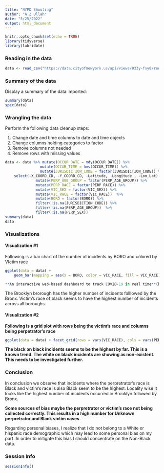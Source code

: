```yaml
---
title: "NYPD Shooting"
author: "A Z Ullah"
date: "5/25/2022"
output: html_document
---
```


```r
knitr::opts_chunk$set(echo = TRUE)
library(tidyverse)
library(lubridate)
```

### Reading in the data

```r
data <- read_csv("https://data.cityofnewyork.us/api/views/833y-fsy8/rows.csv?accessType=DOWNLOAD")
```

### Summary of the data

Display a summary of the data imported: 

```r
summary(data)
spec(data)
```

### Wrangling the data

Perform the following data cleanup steps:

1. Change date and time columns to date and time objects 
2. Change columns holding categories to factor 
3. Remove columns not needed 
4. Remove rows with missing values 

```r
data <- data %>% mutate(OCCUR_DATE = mdy(OCCUR_DATE)) %>%
                mutate(OCCUR_TIME = hms(OCCUR_TIME)) %>% 
                mutate(JURISDICTION_CODE = factor(JURISDICTION_CODE)) %>% 
    select(-X_COORD_CD, -Y_COORD_CD, -Latitude, -Longitude , -Lon_Lat) %>% 
              mutate(PERP_AGE_GROUP = factor(PERP_AGE_GROUP)) %>%                        mutate(VIC_AGE_GROUP = factor(VIC_AGE_GROUP)) %>%                          mutate(PERP_SEX = factor(PERP_SEX)) %>% 
              mutate(PERP_RACE = factor(PERP_RACE)) %>% 
              mutate(VIC_SEX = factor(VIC_SEX)) %>% 
              mutate(VIC_RACE = factor(VIC_RACE))  %>% 
              mutate(BORO = factor(BORO)) %>% 
              filter(!is.na(JURISDICTION_CODE)) %>%                                      filter(!is.na(PERP_RACE)) %>% 
              filter(!is.na(PERP_AGE_GROUP))  %>% 
              filter(!is.na(PERP_SEX))
summary(data)
data
```

### Visualizations

#### Visualization #1 

Following is a bar chart of the number of incidents by BORO and colored by VIctim race 

```r
ggplot(data = data) + 
    geom_bar(mapping = aes(x = BORO, color = VIC_RACE, fill = VIC_RACE)) + theme(axis.text.x = element_text(angle = 90), legend.position="bottom") + scale_fill_brewer(palette=1)

**An interactive web-based dashboard to track COVID-19 in real time**(https://doi.org/10.1016/S1473-3099(20)30120-1)
```

The Brooklyn brorough has the higher number of incidents folllowed by the Bronx. Victim's race of black seems to have the highest number of incidents across all boroughs. 

#### Visualization #2

**Following is a grid plot with rows being the victim's race and columns being perpetrator's race  **

```r
ggplot(data = data) + facet_grid(rows = vars(VIC_RACE), cols = vars(PERP_RACE)) + geom_bar(mapping = aes(x = VIC_RACE)) + theme(axis.text.x = element_blank(), legend.position="bottom", strip.text.x = element_text(angle = 90), strip.text.y = element_text(angle = 0)) + scale_fill_brewer(palette="Set1")
```

**The black on black incidents seems to be the highest by far. This is a known trend. The white on black incidents are showing as non-existent. This needs to be investigated further. **

### Conclusion 

In conclusion we observe that incidents where the perpretrator's race is Black and victim's race is also Black seem to be the highest. Locality wise it looks like the highest number of incidents occurred in Brooklyn followed by Bronx. 

**Some sources of bias maybe the perpretrator or victim's race not being collected correctly. This results in a high number for Unknown perpretrator and Black victim cases. **

Regarding personal biases, I realize that I do not belong to a White or hispanic race demographic which may lead to some personal bias on my part. 
In order to mitigate this bias I should concentrate on the Non-Black data.

### Session Info

```r
sessionInfo()
```
